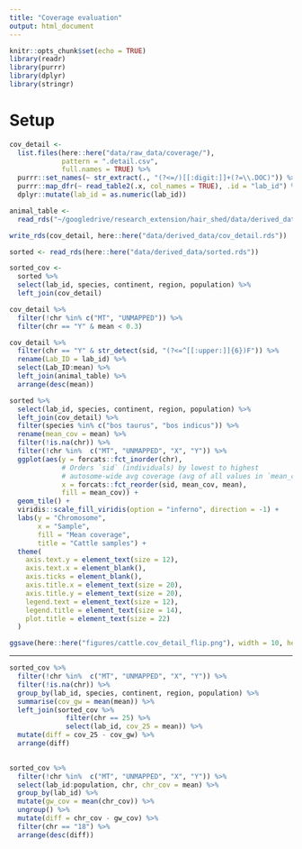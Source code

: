 ```yaml
---
title: "Coverage evaluation"
output: html_document
---
```


```r
knitr::opts_chunk$set(echo = TRUE)
library(readr)
library(purrr)
library(dplyr)
library(stringr)
```

# Setup

```r
cov_detail <- 
  list.files(here::here("data/raw_data/coverage/"),
             pattern = ".detail.csv",
             full.names = TRUE) %>% 
  purrr::set_names(~ str_extract(., "(?<=/)[[:digit:]]+(?=\\.DOC)")) %>%  
  purrr::map_dfr(~ read_table2(.x, col_names = TRUE), .id = "lab_id") %>% 
  dplyr::mutate(lab_id = as.numeric(lab_id))

```

```r
animal_table <-
  read_rds("~/googledrive/research_extension/hair_shed/data/derived_data/animal_table.rds")
```

```r
write_rds(cov_detail, here::here("data/derived_data/cov_detail.rds"))
```

```r
sorted <- read_rds(here::here("data/derived_data/sorted.rds"))
```

```r
sorted_cov <-
  sorted %>% 
  select(lab_id, species, continent, region, population) %>% 
  left_join(cov_detail) 
```

```r
cov_detail %>% 
  filter(!chr %in% c("MT", "UNMAPPED")) %>% 
  filter(chr == "Y" & mean < 0.3)

cov_detail %>% 
  filter(chr == "Y" & str_detect(sid, "(?<=^[[:upper:]]{6})F")) %>% 
  rename(Lab_ID = lab_id) %>% 
  select(Lab_ID:mean) %>% 
  left_join(animal_table) %>% 
  arrange(desc(mean))
```


```r
sorted %>% 
  select(lab_id, species, continent, region, population) %>% 
  left_join(cov_detail) %>% 
  filter(species %in% c("bos taurus", "bos indicus")) %>% 
  rename(mean_cov = mean) %>% 
  filter(!is.na(chr)) %>% 
  filter(!chr %in%  c("MT", "UNMAPPED", "X", "Y")) %>% 
  ggplot(aes(y = forcats::fct_inorder(chr),
             # Orders `sid` (individuals) by lowest to highest
             # autosome-wide avg coverage (avg of all values in `mean_cov`)
             x = forcats::fct_reorder(sid, mean_cov, mean),
             fill = mean_cov)) +
  geom_tile() +
  viridis::scale_fill_viridis(option = "inferno", direction = -1) +
  labs(y = "Chromosome",
       x = "Sample",
       fill = "Mean coverage",
       title = "Cattle samples") +
  theme(
    axis.text.y = element_text(size = 12),
    axis.text.x = element_blank(),
    axis.ticks = element_blank(),
    axis.title.x = element_text(size = 20),
    axis.title.y = element_text(size = 20),
    legend.text = element_text(size = 12), 
    legend.title = element_text(size = 14),
    plot.title = element_text(size = 22)
  )

ggsave(here::here("figures/cattle.cov_detail_flip.png"), width = 10, height = 7, dpi = 500)
```

---

```r
sorted_cov %>%
  filter(!chr %in%  c("MT", "UNMAPPED", "X", "Y")) %>%
  filter(!is.na(chr)) %>%
  group_by(lab_id, species, continent, region, population) %>%
  summarise(cov_gw = mean(mean)) %>%
  left_join(sorted_cov %>%
              filter(chr == 25) %>%
              select(lab_id, cov_25 = mean)) %>% 
  mutate(diff = cov_25 - cov_gw) %>% 
  arrange(diff)
  


```

```r
sorted_cov %>%
  filter(!chr %in%  c("MT", "UNMAPPED", "X", "Y")) %>%
  select(lab_id:population, chr, chr_cov = mean) %>% 
  group_by(lab_id) %>% 
  mutate(gw_cov = mean(chr_cov)) %>% 
  ungroup() %>% 
  mutate(diff = chr_cov - gw_cov) %>% 
  filter(chr == "18") %>% 
  arrange(desc(diff))
```

